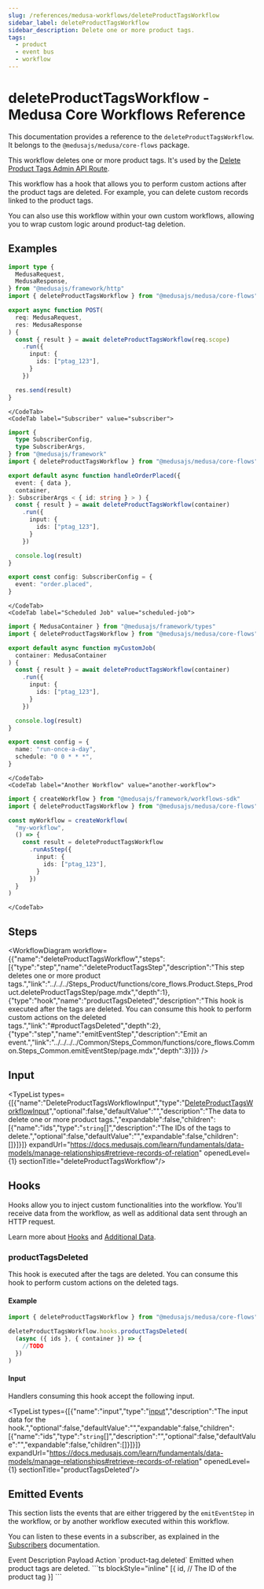 ```yaml
---
slug: /references/medusa-workflows/deleteProductTagsWorkflow
sidebar_label: deleteProductTagsWorkflow
sidebar_description: Delete one or more product tags.
tags:
  - product
  - event bus
  - workflow
---
```



# deleteProductTagsWorkflow - Medusa Core Workflows Reference

This documentation provides a reference to the `deleteProductTagsWorkflow`. It belongs to the `@medusajs/medusa/core-flows` package.

This workflow deletes one or more product tags. It's used by the 
[Delete Product Tags Admin API Route](https://docs.medusajs.com/api/admin#product-tags\_deleteproducttagsid).

This workflow has a hook that allows you to perform custom actions after the product tags are deleted. For example, 
you can delete custom records linked to the product tags.

You can also use this workflow within your own custom workflows, allowing you to wrap custom logic around product-tag deletion.

<SourceCodeLink link="https://github.com/medusajs/medusa/blob/0c698194ea8706ccde00f25fd231e9b4ef8ccbe1/packages/core/core-flows/src/product/workflows/delete-product-tags.ts#L46" />

## Examples

<CodeTabs group="workflow-exection">
    <CodeTab label="API Route" value="api-route">
    
```ts title="src/api/workflow/route.ts"
import type {
  MedusaRequest,
  MedusaResponse,
} from "@medusajs/framework/http"
import { deleteProductTagsWorkflow } from "@medusajs/medusa/core-flows"

export async function POST(
  req: MedusaRequest,
  res: MedusaResponse
) {
  const { result } = await deleteProductTagsWorkflow(req.scope)
    .run({
      input: {
        ids: ["ptag_123"],
      }
    })

  res.send(result)
}
```

    </CodeTab>
    <CodeTab label="Subscriber" value="subscriber">
    
```ts title="src/subscribers/order-placed.ts"
import {
  type SubscriberConfig,
  type SubscriberArgs,
} from "@medusajs/framework"
import { deleteProductTagsWorkflow } from "@medusajs/medusa/core-flows"

export default async function handleOrderPlaced({
  event: { data },
  container,
}: SubscriberArgs < { id: string } > ) {
  const { result } = await deleteProductTagsWorkflow(container)
    .run({
      input: {
        ids: ["ptag_123"],
      }
    })

  console.log(result)
}

export const config: SubscriberConfig = {
  event: "order.placed",
}
```

    </CodeTab>
    <CodeTab label="Scheduled Job" value="scheduled-job">
    
```ts title="src/jobs/message-daily.ts"
import { MedusaContainer } from "@medusajs/framework/types"
import { deleteProductTagsWorkflow } from "@medusajs/medusa/core-flows"

export default async function myCustomJob(
  container: MedusaContainer
) {
  const { result } = await deleteProductTagsWorkflow(container)
    .run({
      input: {
        ids: ["ptag_123"],
      }
    })

  console.log(result)
}

export const config = {
  name: "run-once-a-day",
  schedule: "0 0 * * *",
}
```

    </CodeTab>
    <CodeTab label="Another Workflow" value="another-workflow">
    
```ts title="src/workflows/my-workflow.ts"
import { createWorkflow } from "@medusajs/framework/workflows-sdk"
import { deleteProductTagsWorkflow } from "@medusajs/medusa/core-flows"

const myWorkflow = createWorkflow(
  "my-workflow",
  () => {
    const result = deleteProductTagsWorkflow
      .runAsStep({
        input: {
          ids: ["ptag_123"],
        }
      })
  }
)
```

    </CodeTab>
  </CodeTabs>

## Steps

<WorkflowDiagram workflow={{"name":"deleteProductTagsWorkflow","steps":[{"type":"step","name":"deleteProductTagsStep","description":"This step deletes one or more product tags.","link":"../../../Steps_Product/functions/core_flows.Product.Steps_Product.deleteProductTagsStep/page.mdx","depth":1},{"type":"hook","name":"productTagsDeleted","description":"This hook is executed after the tags are deleted. You can consume this hook to perform custom actions on the deleted tags.","link":"#productTagsDeleted","depth":2},{"type":"step","name":"emitEventStep","description":"Emit an event.","link":"../../../../Common/Steps_Common/functions/core_flows.Common.Steps_Common.emitEventStep/page.mdx","depth":3}]}} />

## Input

<TypeList types={[{"name":"DeleteProductTagsWorkflowInput","type":"[DeleteProductTagsWorkflowInput](../../../../types/core_flows.DeleteProductTagsWorkflowInput/page.mdx)","optional":false,"defaultValue":"","description":"The data to delete one or more product tags.","expandable":false,"children":[{"name":"ids","type":"`string`[]","description":"The IDs of the tags to delete.","optional":false,"defaultValue":"","expandable":false,"children":[]}]}]} expandUrl="https://docs.medusajs.com/learn/fundamentals/data-models/manage-relationships#retrieve-records-of-relation" openedLevel={1} sectionTitle="deleteProductTagsWorkflow"/>

## Hooks

Hooks allow you to inject custom functionalities into the workflow. You'll receive data from the workflow, as well as additional data sent through an HTTP request.

Learn more about [Hooks](https://docs.medusajs.com/learn/fundamentals/workflows/workflow-hooks) and [Additional Data](https://docs.medusajs.com/learn/fundamentals/api-routes/additional-data).

### productTagsDeleted

This hook is executed after the tags are deleted. You can consume this hook to perform custom actions on the deleted tags.

#### Example

```ts
import { deleteProductTagsWorkflow } from "@medusajs/medusa/core-flows"

deleteProductTagsWorkflow.hooks.productTagsDeleted(
  (async ({ ids }, { container }) => {
    //TODO
  })
)
```

#### Input

Handlers consuming this hook accept the following input.

<TypeList types={[{"name":"input","type":"[input](../../../core_flows.Product.Workflows_Product/page.mdx#__type-18)","description":"The input data for the hook.","optional":false,"defaultValue":"","expandable":false,"children":[{"name":"ids","type":"`string`[]","description":"","optional":false,"defaultValue":"","expandable":false,"children":[]}]}]} expandUrl="https://docs.medusajs.com/learn/fundamentals/data-models/manage-relationships#retrieve-records-of-relation" openedLevel={1} sectionTitle="productTagsDeleted"/>

## Emitted Events

This section lists the events that are either triggered by the `emitEventStep` in the workflow, or by another workflow executed within this workflow.

You can listen to these events in a subscriber, as explained in the [Subscribers](https://docs.medusajs.com/learn/fundamentals/events-and-subscribers) documentation.

<Table>
  <Table.Header>
    <Table.Row>
      <Table.HeaderCell>
Event
</Table.HeaderCell>
      <Table.HeaderCell>
Description
</Table.HeaderCell>
      <Table.HeaderCell>
Payload
</Table.HeaderCell>
      <Table.HeaderCell>
Action
</Table.HeaderCell>
    </Table.Row>
  </Table.Header>
  <Table.Body>
    <Table.Row>
      <Table.Cell>
`product-tag.deleted`
</Table.Cell>
      <Table.Cell>
Emitted when product tags are deleted.
</Table.Cell>
      <Table.Cell>
```ts blockStyle="inline"
[{
  id, // The ID of the product tag
}]
```
</Table.Cell>
      <Table.Cell>
<CopyGeneratedSnippetButton tooltipText="Copy subscriber for event" type="subscriber" options={{
        event: "product-tag.deleted",
        payload: `\`\`\`ts
[{
  id, // The ID of the product tag
}]
\`\`\``
        }}/>
</Table.Cell>
    </Table.Row>
  </Table.Body>
</Table>
